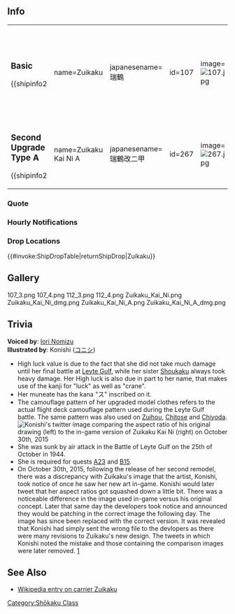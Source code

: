 ==Info==
{|
|
===Basic===
{{shipinfo2
| name=Zuikaku
| japanesename=瑞鶴
| id=107
| image=[[File:107.jpg]]
| color=violet
| type=Standard Carrier
| class=Shoukaku
| fuel=55
| ammo=55
| firepower=0 (39)
| torpedo=0
| AA=29 (69)
| ASW=0
| LOS=44 (69)
| luck=40 (89)
| hp=62
| armor=33 (49)
| evasion=39 (69)
| aircraft=75
| speed=Fast
| range=Short
| slot=4
| time=6:00:00
| slot1=[[Type 21 Zero Fighter]]
| slot2=[[Type 99 Dive Bomber]]
| slot3=[[Type 97 Torpedo Bomber]]
| slot4= -Unequipped-
| space1=21
| space2=21
| space3=21
| space4=12}}
| style="width: 50px;"|
|

===Upgrade===

{{shipinfo2
| name=Zuikaku Kai
| japanesename=瑞鶴改
| id=108
| image=[[File:108.jpg]]
| color=violet
| type=Standard Carrier
| class=Shoukaku
| fuel=65
| ammo=70
| firepower=0 (39)
| torpedo=0
| AA=40 (79)
| ASW=0
| LOS=48 (89)
| luck=42 (89)
| hp=75
| armor=42 (72)
| evasion=42 (79)
| aircraft=84
| speed=Fast
| range=Short
| slot=4
| time=Lv25 Remodel
| slot1=[[Type 52 Zero Fighter]]
| slot2=[[Suisei (Comet)]]
| slot3=[[12cm 30-tube Rocket Launcher]]
| slot4=-Unequipped-
| space1=24
| space2=24
| space3=24
| space4=12}}
| style="width: 50px;"|
|
===Second Upgrade===

{{shipinfo2
| name=Zuikaku Kai Ni
| japanesename=瑞鶴改二
| id=262
| image=[[File:262.jpg]]
| color=violet
| type=Standard Carrier
| class=Shoukaku
| fuel=90
| ammo=85
| firepower=0 (56)
| torpedo=0
| AA=54 (90)
| ASW=0
| LOS=?? (92)
| luck=50 (99)
| hp=78
| armor=44 (78)
| evasion=?? (89)
| aircraft=93
| speed=Fast
| range=Medium
| slot=4
| time=Lv77 Remodel + [[Blueprint]] + Prototype Flight Deck Catapult
| slot1=-Unequipped-
| slot2=-Unequipped-
| slot3=-Unequipped-
| slot4=-Unequipped-
| space1=28
| space2=26
| space3=26
| space4=13}}
| style="width: 50px;"|
|-
|

===Second Upgrade Type A===

{{shipinfo2
| name=Zuikaku Kai Ni A
| japanesename=瑞鶴改二甲
| id=267
| image=[[File:267.jpg]]
| color=violet
| type=Standard Carrier
| class=Shoukaku
| fuel=100
| ammo=85
| firepower=0 (65)
| torpedo=0
| AA=54 (90)
| ASW=0
| LOS=?? (90)
| luck=50 (99)
| hp=79
| armor=49 (84)
| evasion=?? (85)
| aircraft=73
| speed=Fast
| range=Medium
| slot=4
| time=Lv90 Remodel 
| slot1=-Unequipped-
| slot2=-Unequipped-
| slot3=-Unequipped-
| slot4=-Unequipped-
| space1=34
| space2=21
| space3=12
| space4=6}}
|}

===Quote===
{{Shipquote
| 自己紹介=翔鶴型航空母艦2番艦、妹の瑞鶴です。
幸運の空母ですって？そうじゃないの、一生懸命やってるだけ…よ。
艦載機がある限り、負けないわ！
| EN1=2nd of the Shoukaku-class aircraft carriers, the younger sister Zuikaku.
The lucky carrier, you say? That's not it, I just fight with all my might..
As long as I have planes, I won't lose!
| Note1=(Zuikaku ran out of planes, in the end)
| Note23=|Library = 翔鶴型航空母艦２番艦、瑞鶴です。
翔鶴姉と共に、ミッドウェーの後の第一機動部隊の中核として、矢尽き刀折れるまで奮戦しました。
文字通り、最後の機動部隊が壊滅する、その日まで…。
|EN0 = 2nd of the Shoukaku-class aircraft carriers, Zuikaku.  
After Midway, I formed the core of the 1st CarDiv with Shoukaku, where I fought until I had nothing left. 
Quite literally, until the day that the Kidou-butai was destroyed...
|Note0 = (Zuikaku and Shoukaku did not participate in Midway, and were upgraded to 1st CarDiv due to the loss of Akagi, Kaga, Soryuu, and Hiryuu; she was the last carrier of the Kido-butai to be sunk, thus ending the IJN's aviation power.)
('矢尽き刀折れるまで' lit 'Until the arrows are expended and the sword broken' is to fight until you have no more resources left)
| 秘書クリック会話①=提督さん、何？作戦？
| EN2=Admiral, what is it? An operation?
| Note2=
| 秘書クリック会話②=翔鶴姉なに…？って、提督さんじゃん！何やってんの！？爆撃されたいの！？
| EN3=What is it Shoukaku ane...? Oh, the Admiral! What are you doing!? Do you want to get bombed!?
| Note3=
| 秘書クリック会話③=全機爆装、準備出来次第発艦！目標、母港執務室の提督！やっちゃって！
| EN4=All planes load up and take off! Objective, the home port office's Admiral! Get him!
| Note4=
|Married = 提督さん…あんま無理しちゃ駄目だよ…？
|EN25 = Admiral, it's bad to work too hard, you know...?
|Wedding = 提督さん、どうしたの、そんな真顔で？　瑞鶴の顔になんか付いてる？　えっ？　あっ、近い、近いですよ！　顔がっ！？　あっ…あぁっ…あぁ…
|EN26 = Admiral, what's up - with such a serious look? Is there something on Zuikaku's face? Eg? Ah! Too close, you're too close! Your face!  Ah.. Aaa…aaa…
| 秘書放置時=提督ー！なんか瑞鶴、ちょっと退屈なんだけど…不貞腐れるぞ！
| EN4a=Admiraaal, Zuikaku is getting bored of this... I'm gonna go and sulk!
| Note4a=
| 戦績表示時=提督さん、どう？どんな感じどんな感じ？
| EN5=Admiral, how is it? What are you feeling?
| Note5=
| 編成選択時=五航戦、瑞鶴出撃よ！
| EN6=5th CarDiv, Zuikaku, launching!
| Note6=
| 装備時①=うんっ、いいみたい！ありがとね
| EN7=Yeah, looks good! Thanks!
| Note7=
| 装備時②=やだ…これもいいわね…さーんきゅっ！
| EN8=Man, this is good stuff... thanks!
| Note8=
| 装備時③=いい感じじゃない！
| EN9=It doesn't feel good!
| Note9=
|補給時 = 燃料、弾薬…艦載機も補充しておくね
|EN24 = Fuel, ammo... planes are all fueled up and ready to go.
|ドック入り(小破以下) = 少し、お風呂に入ってくるね
| EN10=I'm going to the bath for a bit.
| Note10=
|ドック入り(中破以上) = まぁ、私だってたまにはケガするし
| EN11=Well... Even I get hurt sometimes, huh...
| Note11=
|入渠完了 = 提督さん、お風呂が空いたみたいよ。私も入りたーいっ！
|EN27 = Admiral,  The bath seems to be empty.  I want to take i~t!
| 建造時=提督さん、新しい船できたみたい
| EN12=Admiral, it seems there's a new ship.
| Note12=
| 艦隊帰投時=艦隊が無事帰投しました。はぁ…よかったぁ！
| EN13=The fleet has returned safely.  Whew... thank goodness.
| Note13=
| 出撃時=空母瑞鶴、抜錨します
| EN14=Aircraft carrier Zuikaku, setting sail.
| Note14=
| 戦闘開始時=第一次攻撃隊、発艦始め！
| EN15=1st attack squadron, take off!
| Note15=
| 航空戦開始時=第二次攻撃隊、稼動機、全機発艦！
| EN15a= 2nd attack squadron, all operational planes, take off!
| Note15a=
| 攻撃時=<br>アウトレンジで… 決めたいわね！
七面鳥ですって…？冗談じゃないわ！
| EN16=We'll decide this... from outside their range!
Turkey, you say...? Don't joke about that!
| Note16=(The IJN's naval aviation tactics led to the so-called 'Turkey Shoot' at the Marianas, where the planes were shot down quite easily by the US fleet)
| 夜戦開始時=七面鳥ですって…？冗談じゃないわ！
| EN17=Turkey, you say...? Don't joke about that!
| Note17=
| 夜戦攻撃時=
| EN18=
| Note18=
| MVP時=やったぁ！見たか！これが五航戦の本当の力よ！瑞鶴には幸運の女神がついていてくれるんだから！
| EN19=Yay! Did you see that! That's the true power of the 5th CarDiv! The Goddess of Luck is with me!
| Note19=
|小破① = っ…かすり傷なんだから。
| EN20=*tch* Just a scratch!
| Note20=
|小破② = や、やるじゃないの…！
| EN21=N-not bad!
| Note21=
|中破 = もうっ、私がここまで被弾するなんて！誘爆を防いで！飛行甲板は大丈夫？
| EN22=Damn! And I got this far without being hit, too! Watch for secondary explosions! Is the flight deck okay?
| Note22=(Zuikaku did not come under fire until Operation A-go)
| 撃沈時(反転)=うっ…私も逝くの…？ 総員飛行甲板、翔鶴姉、待っていてくれるかな…
| EN23=Oohhh... Even I'm passing on... All hands, to the flight deck... Shoukaku, are you waiting for me...?
|Clip0 = {{Audio|file=Zuikaku_25.ogg}}
|Clip1 = {{Audio|file=Zuikaku_1.ogg}}
|Clip2 = {{Audio|file=Zuikaku_2.ogg}}
|Clip3 = {{Audio|file=Zuikaku_3.ogg}}
|Clip4 = {{Audio|file=Zuikaku_4.ogg}}
|Clip4a = {{Audio|file=Zuikaku_29.ogg}}
|Clip5 = {{Audio|file=Zuikaku_8.ogg}}
|Clip6 = {{Audio|file=Zuikaku_13.ogg}}
|Clip7 = {{Audio|file=Zuikaku_9.ogg}}
|Clip8 = {{Audio|file=Zuikaku_10.ogg}}
|Clip9 = {{Audio|file=Zuikaku_26.ogg}}
|Clip10 = {{Audio|file=Zuikaku_11.ogg}}
|Clip11 = {{Audio|file=Zuikaku_12.ogg}}
|Clip12 = {{Audio|file=Zuikaku_5.ogg}}
|Clip13 = {{Audio|file=Zuikaku_7.ogg}}
|Clip14 = {{Audio|file=Zuikaku_14.ogg}}
|Clip15 = {{Audio|file=Zuikaku_15.ogg}}
|Clip15a = {{Audio|file=Zuikaku_17.ogg}}
|Clip16 = {{Audio|file=Zuikaku_16.ogg}}{{Audio|file=Zuikaku_18.ogg}}
|Clip17 = {{Audio|file=Zuikaku_18.ogg}}
|Clip19 = {{Audio|file=Zuikaku_23.ogg}}
|Clip20 = {{Audio|file=Zuikaku_19.ogg}}
|Clip21 = {{Audio|file=Zuikaku_20.ogg}}
|Clip22 = {{Audio|file=Zuikaku_21.ogg}}
|Clip23 = {{Audio|file=Zuikaku_22.ogg}}
|Clip24 = {{Audio|file=Zuikaku_27.ogg}}
|Clip25 = {{Audio|file=Zuikaku_28.ogg}}
|Clip26 = {{Audio|file=Zuikaku_24.ogg}}
|Clip27 = {{Audio|file=Zuikaku-Docking_Completed.ogg}}
}}

===Hourly Notifications===
{{Shiphourly
| 00JP=提督さん、日付が変わっちゃったよ？
| 00EN=Admiral, the date just changed, you know?
| 00Note=
| 01JP=時刻はマルヒトマルマル。ねむーい…
| 01EN=The time is 0100. Im tiiired.
| 01Note=
| 02JP=マルフタマルマルよ。眠くないの？
| 02EN=0200. Aren't you tired?
| 02Note=
| 03JP=提督さんー、マルサンマルマルになったよ…
| 03EN=Admiral~, it's 0300 now.
| 03Note=
| 04JP=マルヨンマルマル。ま、まだおきてます！
| 04EN=0400. I-I'm still awake!
| 04Note=
| 05JP=朝じゃん…マルゴーマルマル、夜明けだねぇ…
| 05EN=Mornin'... 0500, dawn, huh...
| 05Note=
| 06JP= 現在時刻マルロクマルマル。早起きと言うか、夜更かしと言うか…
| 06EN=It is now 0600. Rather than getting up early, it's better to stay up late...
| 06Note=
| 07JP=マルナナマルマルよ。朝ごはんなになに？楽しみ～
| 07EN=0700. What's for breakfast? I'm looking forward to it~
| 07Note=
| 08JP=現在、マルハチマルマル。さぁ、今日も頑張ってアウトレンジしよ！
| 08EN=It is now 0800. Let's outrange them today as well!
| 08Note=
| 09JP=時刻はマルキュウマルマル。とりあえず索敵しとく？
| 09EN=The time is now 0900. For now, shouldn't we get ready to find the enemy?
| 09Note=
| 10JP=ヒトマルマルマルになったわ…翔鶴姉元気かなぁ？
| 10EN=It's 1000. I wonder if Shoukaku-nee is doing fine?
| 10Note=
| 11JP=ヒトヒトマルマルよ。お昼何食べる？ねえ何食べる？
| 11EN=1100. What for lunch? Hey, what's for lunch?
| 11Note=
| 12JP=提督！ヒトフタ…ってお昼ですお昼！ランチしたーい！
| 12EN=Admiral! Twelv... It's noon, noon! I wanna have luuunch!
| 12Note=
| 13JP=ヒトサン…ん～めんどくさーい。1時よ1時。
| 13EN=Thirte... ah, so troublesooome. It's 1 o'clock, 1 o'clock.
| 13Note=
| 14JP=はいはい分かったわよ。現在時刻はヒトヨンマルマル。これでいい？
| 14EN=Yeah, yeah, I know. "It is now 1400". Is that okay?
| 14Note=
| 15JP=時刻はヒトゴーマルマル。小沢っちは元気かなぁ？
| 15EN=1500. Is Ozawacchi doing alright?
| 15Note=Adm. Ozawa commanded Zuikaku at Leyte Gulf.
| 16JP=ヒトロクマルマルよ。そろそろ夕方よね～？
| 16EN=1600. It's almost evening, isn't it?
| 16Note=
| 17JP=だんだん日が暮れて来たぁ。ヒトナナマルマルです。
| 17EN=The sunset is gradually coming, yeah? 1700.
| 17Note=
| 18JP=ヒトハチマルマル。さぁ、夜の時間ね。
| 18EN=1800. It's now night-time.
| 18Note=
| 19JP=ヒトキュウ･･･ん～まためんどうになって来た。7時よ。夜御飯なんだろうね。
| 19EN=Ninetee.... man, it's still troublesome. 7 o'clock. Dinner time, yeah?
| 19Note=
| 20JP=フタマルマルマル, 8時です！　同でもいいけど…かわう…川内うるさい！
| 20EN=2000, Eight o'clock! I don't really care, but...Kawau-- Sendai, shut up!
| 20Note=(Ties in with Shoukaku's 2000 announcement. Kawauchi is a joking way to call Sendai's name, since it's how it should be read word-per-word.)
| 21JP=現在時刻フタヒトマルマル。9時よ
| 21EN=It is now 2100. 9 o'clock.
| 21Note=
| 22JP=現在時刻フタフタマルマル。すっかり夜…提督さんそろそろ休まなくていいの？
| 22EN=It is now 2200. Completely night time. Admiral, it is okay to take a break now?
| 22Note=
| 23JP=深夜になって来ました。フタサンマルマル。うーん、そろそろ寝ようよぉ。
| 23EN=It's late night now. 2300. Yeah, let's go to sleeeep.
| 23Note=
| idleJP=提督ぅ、何か瑞鶴ちょっと退屈なんだけどぉ･･･ふて腐れるぞぉ～。
| idleEN=Admiraaal, I'm getting bored of this... I'm gonna go and sulk...
| idleNote=
|Clip00 = {{Audio|file=Zuikaku_30.ogg}}
|Clip01 = {{Audio|file=Zuikaku_31.ogg}}
|Clip02 = {{Audio|file=Zuikaku_32.ogg}}
|Clip03 = {{Audio|file=Zuikaku_33.ogg}}
|Clip04 = {{Audio|file=Zuikaku_34.ogg}}
|Clip05 = {{Audio|file=Zuikaku_35.ogg}}
|Clip06 = {{Audio|file=Zuikaku_36.ogg}}
|Clip07 = {{Audio|file=Zuikaku_37.ogg}}
|Clip08 = {{Audio|file=Zuikaku_38.ogg}}
|Clip09 = {{Audio|file=Zuikaku_39.ogg}}
|Clip10 = {{Audio|file=Zuikaku_40.ogg}}
|Clip11 = {{Audio|file=Zuikaku_41.ogg}}
|Clip12 = {{Audio|file=Zuikaku_42.ogg}}
|Clip13 = {{Audio|file=Zuikaku_43.ogg}}
|Clip14 = {{Audio|file=Zuikaku_44.ogg}}
|Clip15 = {{Audio|file=Zuikaku_45.ogg}}
|Clip16 = {{Audio|file=Zuikaku_46.ogg}}
|Clip17 = {{Audio|file=Zuikaku_47.ogg}}
|Clip18 = {{Audio|file=Zuikaku_48.ogg}}
|Clip19 = {{Audio|file=Zuikaku_49.ogg}}
|Clip20 = {{Audio|file=Zuikaku_50.ogg}}
|Clip21 = {{Audio|file=Zuikaku_51.ogg}}
|Clip22 = {{Audio|file=Zuikaku_52.ogg}}
|Clip23 = {{Audio|file=Zuikaku_53.ogg}}
|ClipIdle = {{Audio|file=Zuikaku_29.ogg}}
}}

=== Drop Locations ===
{{#invoke:ShipDropTable|returnShipDrop|Zuikaku}}

== Gallery ==
<gallery>
107_3.png
107_4.png
112_3.png
112_4.png
Zuikaku_Kai_Ni.png
Zuikaku_Kai_Ni_dmg.png
Zuikaku_Kai_Ni_A.png
Zuikaku_Kai_Ni_A_dmg.png
</gallery>

==Trivia==
'''Voiced by''': [http://myanimelist.net/people/8956/Iori_Nomizu Iori Nomizu]<br>
'''Illustrated by''': Konishi ([http://www.pixiv.net/member.php?id=4258322 コニシ])
*High luck value is due to the fact that she did not take much damage until her final battle at [[wikipedia:Battle_of_Leyte_Gulf|Leyte Gulf]], while her sister [[Shoukaku]] always took heavy damage. Her High luck is also due in part to her name, that makes use of the kanji for "luck" as well as "crane".
*Her muneate has the kana "ス" inscribed on it.
*The camouflage pattern of her upgraded model clothes refers to the actual flight deck camouflage pattern used during the Leyte Gulf battle. The same pattern was also used on [[Zuihou]], [[Chitose]] and [[Chiyoda]]. [[File:Konishi comparison.png|thumb|right|Konishi's twitter image comparing the aspect ratio of his original drawing (left) to the in-game version of Zuikaku Kai Ni (right) on October 30th, 2015]]
*She was sunk by air attack in the Battle of Leyte Gulf on the 25th of October in 1944.
*She is required for quests [[Quests#A23|A23]] and [[Quests#B15|B15]]. 
*On October 30th, 2015, following the release of her second remodel, there was a discrepancy with Zuikaku's image that the artist, Konishi, took notice of once he saw her new art in-game. Konishi would later tweet that her aspect ratios got squashed down a little bit. There was a noticeable difference in the image used in-game versus his original concept. Later that same day the developers took notice and announced they would be patching in the correct image the following day. The image has since been replaced with the correct version. It was revealed that Konishi had simply sent the wrong file to the devlopers as there were many revisions to Zuikaku's new design. The tweets in which Konishi noted the mistake and those containing the comparison images were later removed. [https://twitter.com/C_o_nisi/status/660178260391628800]

==See Also==
*[[wikipedia:Japanese_aircraft_carrier_Zuikaku|Wikipedia entry on carrier Zuikaku]]
[[Category:Shōkaku Class]]
{{shiplist}}